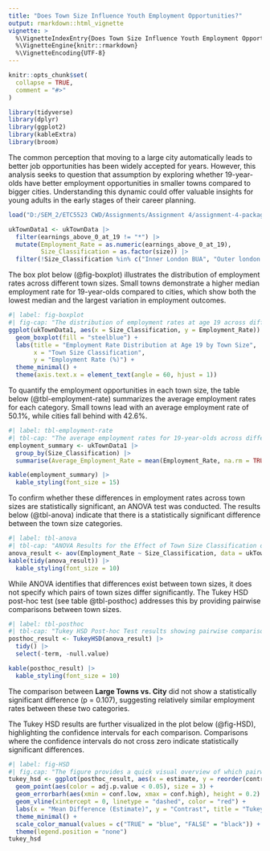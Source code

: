 ```yaml
---
title: "Does Town Size Influence Youth Employment Opportunities?"
output: rmarkdown::html_vignette
vignette: >
  %\VignetteIndexEntry{Does Town Size Influence Youth Employment Opportunities?}
  %\VignetteEngine{knitr::rmarkdown}
  %\VignetteEncoding{UTF-8}
---
```


```r
knitr::opts_chunk$set(
  collapse = TRUE,
  comment = "#>"
)
```

```r
library(tidyverse)
library(dplyr)
library(ggplot2)
library(kableExtra)
library(broom)
```

The common perception that moving to a large city automatically leads to better job opportunities has been widely accepted for years. However, this analysis seeks to question that assumption by exploring whether 19-year-olds have better employment opportunities in smaller towns compared to bigger cities. Understanding this dynamic could offer valuable insights for young adults in the early stages of their career planning.

```r
load("D:/SEM_2/ETC5523 CWD/Assignments/Assignment 4/assignment-4-packages-and-shiny-apps-ArunPrakash2901/data/ukTownData.rda")
```

```r
ukTownData1 <- ukTownData |>
  filter(earnings_above_0_at_19 != "*") |>
  mutate(Employment_Rate = as.numeric(earnings_above_0_at_19), 
         Size_Classification = as.factor(size)) |>
  filter(!Size_Classification %in% c("Inner London BUA", "Outer london BUA", "Not BUA", "Other Small BUAs"))
```

The box plot below (@fig-boxplot) illustrates the distribution of employment rates across different town sizes. Small towns demonstrate a higher median employment rate for 19-year-olds compared to cities, which show both the lowest median and the largest variation in employment outcomes.

```r
#| label: fig-boxplot
#| fig-cap: "The distribution of employment rates at age 19 across different town sizes. Cities have the lowest median and largest variation, while Small Towns have the highest variation but a median similar to Medium and Large Towns."
ggplot(ukTownData1, aes(x = Size_Classification, y = Employment_Rate)) +
  geom_boxplot(fill = "steelblue") +
  labs(title = "Employment Rate Distribution at Age 19 by Town Size",
       x = "Town Size Classification",
       y = "Employment Rate (%)") +
  theme_minimal() +
  theme(axis.text.x = element_text(angle = 60, hjust = 1))
```

To quantify the employment opportunities in each town size, the table below (@tbl-employment-rate) summarizes the average employment rates for each category. Small towns lead with an average employment rate of 50.1%, while cities fall behind with 42.6%.

```r
#| label: tbl-employment-rate
#| tbl-cap: "The average employment rates for 19-year-olds across different town sizes. Small towns exhibit the highest average employment rates, while cities show the lowest."
employment_summary <- ukTownData1 |>
  group_by(Size_Classification) |>
  summarise(Average_Employment_Rate = mean(Employment_Rate, na.rm = TRUE))

kable(employment_summary) |> 
  kable_styling(font_size = 15)
```

To confirm whether these differences in employment rates across town sizes are statistically significant, an ANOVA test was conducted. The results below (@tbl-anova) indicate that there is a statistically significant difference between the town size categories.

```r
#| label: tbl-anova
#| tbl-cap: "ANOVA Results for the Effect of Town Size Classification on Employment Rates at Age 19"
anova_result <- aov(Employment_Rate ~ Size_Classification, data = ukTownData1)
kable(tidy(anova_result)) |> 
  kable_styling(font_size = 10)
```

While ANOVA identifies that differences exist between town sizes, it does not specify which pairs of town sizes differ significantly. The Tukey HSD post-hoc test (see table @tbl-posthoc) addresses this by providing pairwise comparisons between town sizes.

```r
#| label: tbl-posthoc
#| tbl-cap: "Tukey HSD Post-hoc Test results showing pairwise comparisons between town sizes. Small and Medium Towns exhibit significantly higher employment rates than Cities and Large Towns."
posthoc_result <- TukeyHSD(anova_result) |> 
  tidy() |> 
  select(-term, -null.value)

kable(posthoc_result) |> 
  kable_styling(font_size = 10) 
```

The comparison between **Large Towns vs. City** did not show a statistically significant difference (p = 0.107), suggesting relatively similar employment rates between these two categories.

The Tukey HSD results are further visualized in the plot below (@fig-HSD), highlighting the confidence intervals for each comparison. Comparisons where the confidence intervals do not cross zero indicate statistically significant differences.

```r
#| label: fig-HSD
#| fig.cap: "The figure provides a quick visual overview of which pairwise comparisons are significant."
tukey_hsd <- ggplot(posthoc_result, aes(x = estimate, y = reorder(contrast, estimate))) +
  geom_point(aes(color = adj.p.value < 0.05), size = 3) + 
  geom_errorbarh(aes(xmin = conf.low, xmax = conf.high), height = 0.2) + 
  geom_vline(xintercept = 0, linetype = "dashed", color = "red") +
  labs(x = "Mean Difference (Estimate)", y = "Contrast", title = "Tukey HSD Post-hoc Test Results") +
  theme_minimal() +
  scale_color_manual(values = c("TRUE" = "blue", "FALSE" = "black")) +
  theme(legend.position = "none")
tukey_hsd
```
